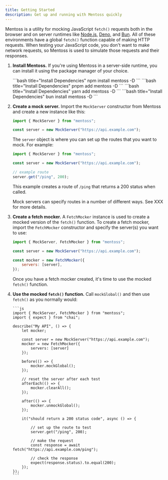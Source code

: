 ```yaml
---
title: Getting Started
description: Get up and running with Mentoss quickly
---
```



Mentoss is a utility for mocking JavaScript `fetch()` requests both in the browser and on server runtimes like [Node.js](https://nodejs.org), [Deno](https://deno.com), and [Bun](https://bun.sh). All of these environments have a global `fetch()` function capable of making HTTP requests. When testing your JavaScript code, you don't want to make network requests, so Mentoss is used to simulate those requests and their responses.

<Steps>

1.  **Install Mentoss.** If you're using Mentoss in a server-side runtime, you can install it using the package manager of your choice.

    <Tabs>
    	<TabItem label="npm">
    		<Fragment>
    			```bash title="Install Dependencies"
                npm install mentoss -D
                ```
    		</Fragment>
    	</TabItem>
    	<TabItem label="pnpm">
    		<Fragment>
    			```bash title="Install Dependencies"
                pnpm add mentoss -D
                ```
    		</Fragment>
    	</TabItem>
    	<TabItem label="yarn">
    		<Fragment>
    			```bash title="Install Dependencies"
                yarn add mentoss -D
                ```
    		</Fragment>
    	</TabItem>
    	<TabItem label="Bun">
    		<Fragment>
    			```bash title="Install Dependencies"
                bun install mentoss -D
                ```
    		</Fragment>
    	</TabItem>
    </Tabs>

2.  **Create a mock server.** Import the `MockServer` constructor from Mentoss and create a new instance like this:

    ```js
    import { MockServer } from "mentoss";

    const server = new MockServer("https://api.example.com");
    ```

    The `server` object is where you can set up the routes that you want to mock. For example:

    ```js {6}
    import { MockServer } from "mentoss";

    const server = new MockServer("https://api.example.com");

    // example route
    server.get("/ping", 200);
    ```

    This example creates a route of `/ping` that returns a 200 status when called.

    Mock servers can specify routes in a number of different ways. See XXX for more details.

3.  **Create a fetch mocker.** A `FetchMocker` instance is used to create a mocked version of the `fetch()` function. To create a fetch mocker, import the `FetchMocker` constructor and specify the server(s) you want to use:

    ```js {1,5-7}
    import { MockServer, FetchMocker } from "mentoss";

    const server = new MockServer("https://api.example.com");

    const mocker = new FetchMocker({
    	servers: [server],
    });
    ```

    Once you have a fetch mocker created, it's time to use the mocked `fetch()` function.

4.  **Use the mocked `fetch()` function.** Call `mockGlobal()` and then use `fetch()` as you normally would:

        ```js
        import { MockServer, FetchMocker } from "mentoss";
        import { expect } from "chai";

        describe("My API", () => {
            let mocker;

            const server = new MockServer("https://api.example.com");
            mocker = new FetchMocker({
                servers: [server]
            });

            before(() => {
                mocker.mockGlobal();
            });

            // reset the server after each test
            afterEach(() => {
                mocker.clearAll();
            });

            after(() => {
                mocker.unmockGlobal();
            });

            it("should return a 200 status code", async () => {

                // set up the route to test
                server.get("/ping", 200);

                // make the request
                const response = await fetch("https://api.example.com/ping");

                // check the response
                expect(response.status).to.equal(200);
            });
        });
        ```
</Steps>
